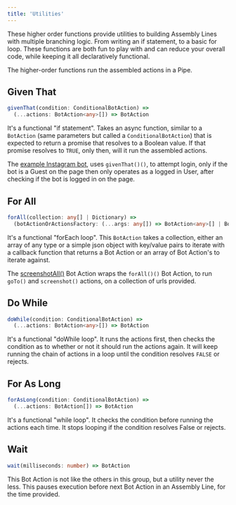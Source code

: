 ---
title: 'Utilities'
---

These higher order functions provide utilities to building Assembly Lines with multiple branching logic. From writing an if statement, to a basic for loop. These functions are both fun to play with and can reduce your overall code, while keeping it all declaratively functional.

The higher-order functions run the assembled actions in a Pipe.

## Given That
```typescript
givenThat(condition: ConditionalBotAction) => 
  (...actions: BotAction<any>[]) => BotAction
```
It's a functional "if statement". Takes an async function, similar to a `BotAction` (same parameters but called a `ConditionalBotAction`) that is expected to return a promise that resolves to a Boolean value. If that promise resolves to `TRUE`, only then, will it run the assembled actions.

The [example Instagram bot](https://github.com/mrWh1te/Botmation/blob/master/src/examples/instagram.ts), uses `givenThat()()`, to attempt login, only if the bot is a Guest on the page then only operates as a logged in User, after checking if the bot is logged in on the page.

## For All
```typescript
forAll(collection: any[] | Dictionary) => 
  (botActionOrActionsFactory: (...args: any[]) => BotAction<any>[] | BotAction<any>) => BotAction
```
It's a functional "forEach loop". This `BotAction` takes a collection, either an array of any type or a simple json object with key/value pairs to iterate with a callback function that returns a Bot Action or an array of Bot Action's to iterate against.

The [screenshotAll()](https://github.com/mrWh1te/Botmation/blob/master/src/botmation/actions/files.ts) Bot Action wraps the `forAll()()` Bot Action, to run `goTo()` and `screenshot()` actions, on a collection of urls provided.

## Do While
```typescript
doWhile(condition: ConditionalBotAction) => 
  (...actions: BotAction<any>[]) => BotAction
```
It's a functional "doWhile loop". It runs the actions first, then checks the condition as to whether or not it should run the actions again. It will keep running the chain of actions in a loop until the condition resolves `FALSE` or rejects.

## For As Long
```typescript
forAsLong(condition: ConditionalBotAction) => 
  (...actions: BotAction[]) => BotAction
```
It's a functional "while loop". It checks the condition before running the actions each time. It stops looping if the condition resolves False or rejects.

## Wait
```typescript
wait(milliseconds: number) => BotAction
```
This Bot Action is not like the others in this group, but a utility never the less. This pauses execution before next Bot Action in an Assembly Line, for the time provided.